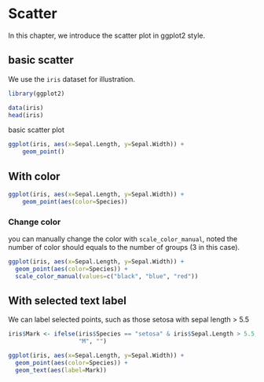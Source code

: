 # Scatter

In this chapter, we introduce the scatter plot in ggplot2 style.

## basic scatter

We use the `iris` dataset for illustration.

```{r}
library(ggplot2)

data(iris)
head(iris)
```

basic scatter plot

```{r}
ggplot(iris, aes(x=Sepal.Length, y=Sepal.Width)) + 
    geom_point()
```

## With color

```{r}
ggplot(iris, aes(x=Sepal.Length, y=Sepal.Width)) + 
    geom_point(aes(color=Species))
```

### Change color

you can manually change the color with `scale_color_manual`, noted the number of color should equals to the number of groups (3 in this case).

```{r}
ggplot(iris, aes(x=Sepal.Length, y=Sepal.Width)) + 
  geom_point(aes(color=Species)) +
  scale_color_manual(values=c("black", "blue", "red"))
```

## With selected text label

We can label selected points, such as those setosa with sepal length \> 5.5

```{r}
iris$Mark <- ifelse(iris$Species == "setosa" & iris$Sepal.Length > 5.5, 
                    "M", "")

ggplot(iris, aes(x=Sepal.Length, y=Sepal.Width)) + 
  geom_point(aes(color=Species)) +
  geom_text(aes(label=Mark))
```
